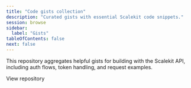 ```yaml
---
title: "Code gists collection"
description: "Curated gists with essential Scalekit code snippets."
session: browse
sidebar:
  label: "Gists"
tableOfContents: false
next: false
---
```


This repository aggregates helpful gists for building with the Scalekit API, including auth flows, token handling, and request examples.


<LinkButton href="https://github.com/scalekit-inc/gists" target="_blank" rel="noopener" icon="github">View repository</LinkButton>
